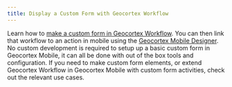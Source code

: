 ```yaml
---
title: Display a Custom Form with Geocortex Workflow
---
```



Learn how to [make a custom form in Geocortex Workflow](https://docs.geocortex.com/workflow/latest/help/Default.htm#wf5/help/forms.htm). You can then link that workflow to an action in mobile using the [Geocortex Mobile Designer](https://apps.geocortex.com/mobileviewer/designer/). No custom development is required to setup up a basic custom form in Geocortex Mobile, it can all be done with out of the box tools and configuration. If you need to make custom form elements, or extend Geocortex Workflow in Geocortex Mobile with custom form activities, check out the relevant use cases.

<UseCaseContainer>
    <UseCaseCard
        title="Geocortex Workflow Documentation"
        description="General documentation for Geocortex Workflow"
        link="https://docs.geocortex.com/workflow/latest/help/Default.htm"
    />
    <UseCaseCard
        title="Custom Workflow Form Elements in Geocortex Mobile"
        description="Add custom form elements to workflow forms in Geocortex Mobile"
        link="implement-custom-workflow-form-element"
    />
    <UseCaseCard
        title="Custom Geocortex Workflow Activities for Geocortex Mobile"
        description="Implement custom Geocortex Workflow activities that can be used in Geocortex Mobile"
        link="implement-workflow-activity"
    />
</UseCaseContainer>
